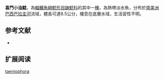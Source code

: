 {{Speciesbox
| name = 喜鬥小油鯰
| image = 
| image_width = 250px
| status = NE
| status_system = IUCN3.1
| genus = Pimelodella
| species = taeniophora
| authority = {{le|查爾斯·塔特·里根|Charles Tate Regan|Regan}}, 1903
| synonyms = *'' Pimelodus taeniophorus'',Regan, 1903
}}

'''喜鬥小油鯰'''，為[[輻鰭魚綱|輻鰭魚綱]][[鯰形目|鯰形目]][[鼬鯰科|鼬鯰科]]的其中一[[種|種]]，為熱帶淡水魚，分布於[[南美洲|南美洲]][[巴西|巴西]][[巴拉圭河|巴拉圭河]]流域，體長可達8.5公分，棲息在底層水域，生活習性不明。

==参考文献==
*{{FishBase_species|genus=Pimelodella|species=taeniophora|year=2015|month=7}}

== 扩展阅读 ==
{{refbegin}}
{{wikispecies-inline|Pimelodella taeniophora|喜鬥小油鯰}}
{{refend}}

{{taxonbar}}

[[Category:小油鯰屬|taeniophora]]


{{fish-stub}}